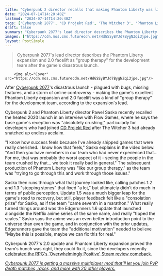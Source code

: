 ```yaml
---
title: "Cyberpunk 2 director recalls that making Phantom Liberty was like 'group therapy' after 2077's 'crushing' launch"
date: "2024-07-14T14:20:40Z"
lastmod: "2024-07-14T14:20:40Z"
tags: ['Cyberpunk 2077', 'CD Projekt Red', 'The Witcher 3', 'Phantom Liberty', 'Edgerunners', 'RPG']
draft: false
summary: "Cyberpunk 2077's lead director describes the Phantom Liberty expansion and 2.0 facelift as 'group therapy' for the development team after the game's disastrous launch."
images: ["https://cdn.mos.cms.futurecdn.net/HdGSSyBYJd7BygNZqi3jpe.jpg"]
layout: PostSimple
---
```

> Cyberpunk 2077's lead director describes the Phantom Liberty expansion and 2.0 facelift as "group therapy" for the development team after the game's disastrous launch.


        <img alt="Cover" src="https://cdn.mos.cms.futurecdn.net/HdGSSyBYJd7BygNZqi3jpe.jpg"/>
        
After [Cyberpunk 2077](https://www.gamesradar.com/cyberpunk-2077-guide/)'s disastrous launch - plagued with bugs, missing features, and a storm of online controversy - making the game's excellent Phantom Liberty expansion and 2.0 facelift was a kind of "group therapy" for the development team, according to the expansion's lead.

Cyberpunk 2 and Phantom Liberty director Pawel Sasko recently recalled the heated 2020 launch in an interview with Flow Games, where he says the base game's reception was "absolutely crushing," particularly for developers who had joined [CD Projekt Red](https://www.gamesradar.com/tag/cd-projekt-red/) after The Witcher 3 had already snatched up endless acclaim.

"I know how success feels because I've already shipped games that were really cherished. I know how that feels," Sasko explains in the video below. "And then you have members in our team who had never experienced that... For me, that was probably the worst aspect of it - seeing the people in the team crushed by that... we took it really bad in general." The subsequent production of Phantom Liberty was "like our group therapy," as the team was "trying to go through this and work through those issues."

Sasko then runs through what that journey looked like, calling patches 1.2 and 1.3 "stepping stones" that fixed "a lot," but ultimately didn't do much in terms of public perception. Update 1.5 was a much bigger leap for the game's road to recovery, but still, player feedback felt like a "consolation prize" for Sasko, as if the team "came seventh in a marathon." What really turned things around was the Edgerunners 1.6 update that launched alongside the Netflix anime series of the same name, and really "tipped the scales." Sasko says the anime was an even better introduction point to the universe than even the game, and in conjunction with the prior updates, Edgerunners gave the team the "additional motivation" needed to believe "Maybe this is possible, maybe we can fix this for real."

Cyberpunk 2077's 2.0 update and Phantom Liberty expansion proved the team's hunch was right, they could fix it, since the developers recently [celebrated the RPG's 'Overwhelmingly Positive' Steam review comeback](https://www.gamesradar.com/games/cyberpunk/cyberpunk-2077-devs-celebrate-overwhelmingly-positive-recent-steam-review-comeback/).

[<em>Cyberpunk 2077 is getting a massive multiplayer mod that’ll let you join PvP death matches, races, and more with 20 other players.</em>](https://www.gamesradar.com/games/cyberpunk/cyberpunk-2077-is-getting-a-massive-multiplayer-mod-thatll-let-you-join-pvp-death-matches-races-and-more-with-up-to-20-players/)
        